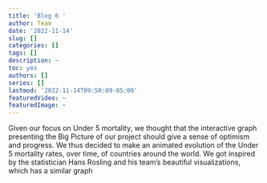 ```yaml
---
title: 'Blog 6 '
author: Team
date: '2022-11-14'
slug: []
categories: []
tags: []
description: ~
toc: yes
authors: []
series: []
lastmod: '2022-11-14T09:50:09-05:00'
featuredVideo: ~
featuredImage: ~
---
```


Given our focus on Under 5 mortality, we thought that the interactive graph presenting the Big Picture of our project should give a sense of optimism and progress. We thus decided to make an animated evolution of the Under 5 mortality rates, over time, of countries around the world. We got inspired by the statistician Hans Rosling and his team's beautiful visualizations, which has a similar graph 